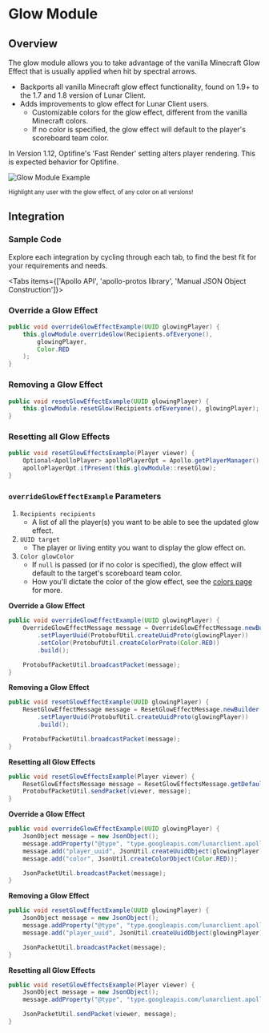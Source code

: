 
# Glow Module

## Overview

The glow module allows you to take advantage of the vanilla Minecraft Glow Effect that is usually applied when hit by spectral arrows.

-   Backports all vanilla Minecraft glow effect functionality, found on 1.9+ to the 1.7 and 1.8 version of Lunar Client.
-   Adds improvements to glow effect for Lunar Client users.
    -   Customizable colors for the glow effect, different from the vanilla Minecraft colors.
    -   If no color is specified, the glow effect will default to the player's scoreboard team color.

<Callout type="Warning">
  In Version 1.12, Optifine's 'Fast Render' setting alters player rendering. This is expected behavior for Optifine.
</Callout>

![Glow Module Example](https://i.imgur.com/Ra3r363.png#center)

<div style={{ textAlign: "center" }}>
    <small>Highlight any user with the glow effect, of any color on all versions!</small>
</div>

## Integration

### Sample Code
Explore each integration by cycling through each tab, to find the best fit for your requirements and needs.

<Tabs items={['Apollo API', 'apollo-protos library', 'Manual JSON Object Construction']}>

<Tab>

### Override a Glow Effect

```java
public void overrideGlowEffectExample(UUID glowingPlayer) {
    this.glowModule.overrideGlow(Recipients.ofEveryone(),
        glowingPlayer,
        Color.RED
    );
}
```

### Removing a Glow Effect

```java
public void resetGlowEffectExample(UUID glowingPlayer) {
    this.glowModule.resetGlow(Recipients.ofEveryone(), glowingPlayer);
}
```

### Resetting all Glow Effects

```java
public void resetGlowEffectsExample(Player viewer) {
    Optional<ApolloPlayer> apolloPlayerOpt = Apollo.getPlayerManager().getPlayer(viewer.getUniqueId());
    apolloPlayerOpt.ifPresent(this.glowModule::resetGlow);
}
```

### `overrideGlowEffectExample` Parameters

1. `Recipients recipients`
   - A list of all the player(s) you want to be able to see the updated glow effect.
2. `UUID target`
   - The player or living entity you want to display the glow effect on.
3. `Color glowColor`
   - If `null` is passed (or if no color is specified), the glow effect will default to the target's scoreboard team color.
   - How you'll dictate the color of the glow effect, see the [colors page](/apollo/developers/utilities/colors) for more.

</Tab>

<Tab>

**Override a Glow Effect**

```java
public void overrideGlowEffectExample(UUID glowingPlayer) {
    OverrideGlowEffectMessage message = OverrideGlowEffectMessage.newBuilder()
        .setPlayerUuid(ProtobufUtil.createUuidProto(glowingPlayer))
        .setColor(ProtobufUtil.createColorProto(Color.RED))
        .build();

    ProtobufPacketUtil.broadcastPacket(message);
}
```

**Removing a Glow Effect**

```java
public void resetGlowEffectExample(UUID glowingPlayer) {
    ResetGlowEffectMessage message = ResetGlowEffectMessage.newBuilder()
        .setPlayerUuid(ProtobufUtil.createUuidProto(glowingPlayer))
        .build();

    ProtobufPacketUtil.broadcastPacket(message);
}
```

**Resetting all Glow Effects**

```java
public void resetGlowEffectsExample(Player viewer) {
    ResetGlowEffectsMessage message = ResetGlowEffectsMessage.getDefaultInstance();
    ProtobufPacketUtil.sendPacket(viewer, message);
}
```

</Tab>

<Tab>

**Override a Glow Effect**

```java
public void overrideGlowEffectExample(UUID glowingPlayer) {
    JsonObject message = new JsonObject();
    message.addProperty("@type", "type.googleapis.com/lunarclient.apollo.glow.v1.OverrideGlowEffectMessage");
    message.add("player_uuid", JsonUtil.createUuidObject(glowingPlayer));
    message.add("color", JsonUtil.createColorObject(Color.RED));

    JsonPacketUtil.broadcastPacket(message);
}
```

**Removing a Glow Effect**

```java
public void resetGlowEffectExample(UUID glowingPlayer) {
    JsonObject message = new JsonObject();
    message.addProperty("@type", "type.googleapis.com/lunarclient.apollo.glow.v1.ResetGlowEffectMessage");
    message.add("player_uuid", JsonUtil.createUuidObject(glowingPlayer));

    JsonPacketUtil.broadcastPacket(message);
}
```

**Resetting all Glow Effects**

```java
public void resetGlowEffectsExample(Player viewer) {
    JsonObject message = new JsonObject();
    message.addProperty("@type", "type.googleapis.com/lunarclient.apollo.glow.v1.ResetGlowEffectsMessage");

    JsonPacketUtil.sendPacket(viewer, message);
}
```

</Tab>

</Tabs>
